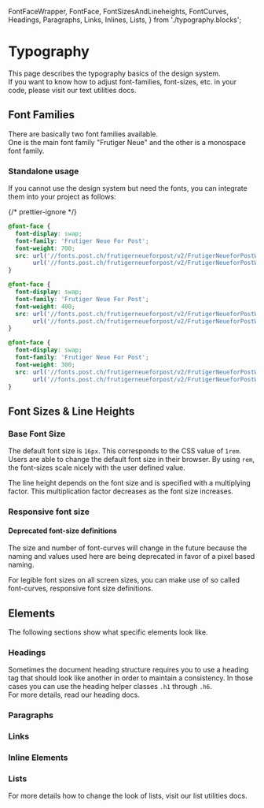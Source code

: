   FontFaceWrapper,
  FontFace,
  FontSizesAndLineheights,
  FontCurves,
  Headings,
  Paragraphs,
  Links,
  Inlines,
  Lists,
} from './typography.blocks';

<Meta of={TypographyStories} />

# Typography

This page describes the typography basics of the design system.<br/>
If you want to know how to adjust font-families, font-sizes, etc. in your code,
please visit our <LinkTo kind="utilities-text" story="docs">text utilities docs</LinkTo>.

## Font Families

There are basically two font families available.<br/>
One is the main font family "Frutiger Neue" and the other is a monospace font family.

<FontFaceWrapper>
  <FontFace face="Frutiger Neue For Post" family="sans-serif" weight="bold" style="normal" />
  <FontFace face="Frutiger Neue For Post" family="sans-serif" weight="regular" style="normal" />
  <FontFace face="Frutiger Neue For Post" family="sans-serif" weight="light" style="normal" />
  <FontFace face="Monospace" family="monospace" weight="bold" style="normal" />
  <FontFace face="Monospace" family="monospace" weight="regular" style="normal" />
</FontFaceWrapper>

### Standalone usage

If you cannot use the design system but need the fonts, you can integrate them into your project as follows:

{/* prettier-ignore */}
```css dark
@font-face {
  font-display: swap;
  font-family: 'Frutiger Neue For Post';
  font-weight: 700;
  src: url('//fonts.post.ch/frutigerneueforpost/v2/FrutigerNeueforPostW05-Bold.woff2') format('woff2'),
       url('//fonts.post.ch/frutigerneueforpost/v2/FrutigerNeueforPostW05-Bold.woff') format('woff');
}

@font-face {
  font-display: swap;
  font-family: 'Frutiger Neue For Post';
  font-weight: 400;
  src: url('//fonts.post.ch/frutigerneueforpost/v2/FrutigerNeueforPostW05-Rg.woff2') format('woff2'),
       url('//fonts.post.ch/frutigerneueforpost/v2/FrutigerNeueforPostW05-Rg.woff') format('woff');
}

@font-face {
  font-display: swap;
  font-family: 'Frutiger Neue For Post';
  font-weight: 300;
  src: url('//fonts.post.ch/frutigerneueforpost/v2/FrutigerNeueforPostW05-Lt.woff2') format('woff2'),
       url('//fonts.post.ch/frutigerneueforpost/v2/FrutigerNeueforPostW05-Lt.woff') format('woff');
}
```

## Font Sizes & Line Heights

### Base Font Size

The default font size is `16px`. This corresponds to the CSS value of `1rem`. Users are able to change the default font size in their browser. By using `rem`, the font-sizes scale nicely with the user defined value.

The line height depends on the font size and is specified with a multiplying factor. This multiplication factor decreases as the font size increases.

<FontSizesAndLineheights />

### Responsive font size

<div className="alert alert-info my-3">
  <h4 className="h5">Deprecated font-size definitions</h4>
  <div>
    The size and number of font-curves will change in the future because the naming and values used
    here are being deprecated in favor of a pixel based naming.
  </div>
</div>

For legible font sizes on all screen sizes, you can make use of so called font-curves, responsive font size definitions.

<FontCurves />

## Elements

The following sections show what specific elements look like.

### Headings

<Headings />

Sometimes the document heading structure requires you
to use a heading tag that should look like another in order to maintain a consistency.
In those cases you can use the heading helper classes `.h1` through `.h6`.<br/>
For more details, read our <LinkTo kind="components-heading" story="docs">heading docs</LinkTo>.

### Paragraphs

<Paragraphs />

### Links

<Links />

### Inline Elements

<Inlines />

### Lists

<Lists />

For more details how to change the look of lists,
visit our <LinkTo kind="utilities-list" story="docs">list utilities docs</LinkTo>.
